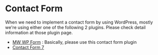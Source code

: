 # Contact Form

When we need to implement a contact form by using WordPress, mostly we're using either one of the following 2 plugins. Please check detail information at those plugin page.

* [MW WP Form](/docs/wordpress/plugins/contact-form/mw-wp-form) : Basically, please use this contact form plugin
* [Contact Form 7](/docs/wordpress/plugins/contact-form/contact-form-7)

